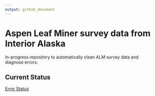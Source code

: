 ```yaml
---
output: github_document
---
```


# Aspen Leaf Miner survey data from Interior Alaska 

In-progress repository to automatically clean ALM survey data and diagnose errors.

## Current Status

[Error Status](blob/main/errors.md)



<!-- Possible workflow: -->
<!--   Read in new data -->
<!--   Check to make sure that all of the columns are detectable by the metadata?   -->
<!--   By default, see if the 2023 metadataa works on them?   -->
<!--   Use build status fail/pass -->



<!--   Use targets (or similar) to detect if a change has been made to the input files (or detect if new files have been added?); key them to a github action -->




<!-- # Design Ideas -->

<!-- Define the human-readable metadata in a csv file, separate for each 'level'.  Automatically read in the appropriate data to the readmes for each canonical subset -->

<!-- ## Directory structure: -->

<!-- - raw_data: contains annual CSV files -->
<!--   - early -->
<!--   - late -->
<!-- - canonical_data: contains uniformly corrected data separated by database table; each subdir contains oen file per year -->
<!--   - leaf_early -->
<!--   - leaf_late -->
<!--   - surface_early -->
<!--   - surface_late -->
<!--   - pupa_late -->
<!--   - parasite_late -->
<!-- - combined_data: contains combinations of canonical_data; only csv files, no directories -->
<!--   - leaf_early.csv, leaf_l.ate.csv : rows correspond to leaf -->
<!--   - leaf_surface_early.csv, leaf_surface_late.csv : rows correspond to surface; should be two per leaf, with no drops -->
<!--   - pupa_leaf_surface_late.csv: rows correspond to observed pupa; leaves/surfaces without pupa are excluded -->
<!--   - parasite_pupa_leaf_surface_late.csv: rows corresponding to parasites: leaves/surfaces/pupa without parasites are excluded -->

<!-- ## Target Goals: -->

<!-- - Inputs: -->
<!--   - Metadata Dictionary ( A file that somehow defines how files refer to the same things.  Maybe YML?) Should be text-editable by Pat/Diane -->
<!--   - Excel files in 2 directories; these will create dynamic branches -->
<!-- - Steps: -->
<!--   1. Read and clean input data create 2 or four output files for each... -->
<!--      - Write output files to the correct subdirectories -->
<!--   2. Read the cannonical data, create the combined_datasets; maybe useful to have several sub-sets, depending on each other -->
<!--      - leaf_early.csv -> leaf_surface_early.csv -->
<!--      - leaf_late.csv -> leaf_surface_late.csv -> pupa_leaf_surface_late.csv -> parasite_pupa_leaf_surface.csv -->

<!-- ## Todo list: -->

<!-- 1. New column name dictionary -->
<!-- 2. Fully functionalize scripts -->
<!-- <!-- 3.  --> 
